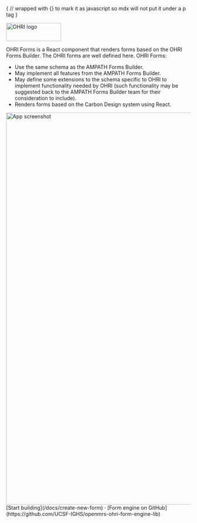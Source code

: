 
{
// wrapped with {} to mark it as javascript so mdx will not put it under a p tag
}

<div className="flex justify-center my-12">
  <Image src="/ohri.svg" alt="OHRI logo" height="50" width="150" />
</div>

OHRI Forms is a React component that renders forms based on the OHRI Forms Builder. The OHRI forms are well defined here. OHRI Forms:

- Use the same schema as the AMPATH Forms Builder.
- May implement all features from the AMPATH Forms Builder.
- May define some extensions to the schema specific to OHRI to implement functionality needed by OHRI (such functionality may be suggested back to the AMPATH Forms Builder team for their consideration to include).
- Renders forms based on the Carbon Design system using React.

<div className="my-8">
  <Image src="/screen.png" alt="App screenshot" height="1071" width="2016" />
</div>

<div className="my-8 flex justify-center">
  [Start building](/docs/create-new-form) · [Form engine on
  GitHub](https://github.com/UCSF-IGHS/openmrs-ohri-form-engine-lib)
</div>
